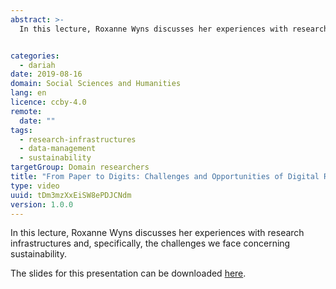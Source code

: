 ```yaml
---
abstract: >-
  In this lecture, Roxanne Wyns discusses her experiences with research infrastructures and, specifically, the challenges we face concerning sustainability.


categories:
  - dariah
date: 2019-08-16
domain: Social Sciences and Humanities
lang: en
licence: ccby-4.0
remote:
  date: ""
tags:
  - research-infrastructures
  - data-management
  - sustainability
targetGroup: Domain researchers
title: "From Paper to Digits: Challenges and Opportunities of Digital Research"
type: video
uuid: tDm3mzXxEiSW8ePDJCNdm
version: 1.0.0
---
```


In this lecture, Roxanne Wyns discusses her experiences with research infrastructures and, specifically, the challenges we face concerning sustainability.

The slides for this presentation can be downloaded [here](https://www.dariah.eu/wp-content/uploads/2017/06/20170427_Paper2Digits_DARIAH-Annual-2017RW.pdf).

<VideoCard
  title="From Paper to Digits"
  subtitle="Challenges and Opportunities of Digital Research"
  id="PQ0YIeMxhcE"
  image="/assets/images/cms/resources/from-paper-to-digits/roxanne-wyns.png"
/>
